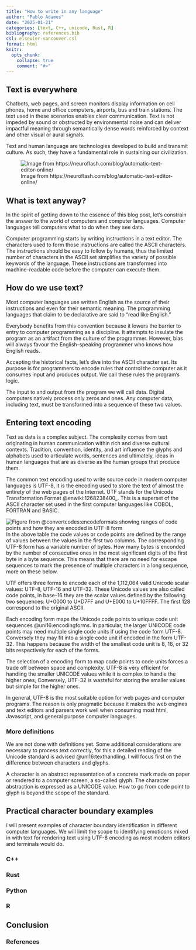 ```yaml
---
title: "How to write in any language"
author: "Pablo Adames"
date: "2025-01-21"
categories: [text, C++, unicode, Rust, R]
bibliography: references.bib
csl: elsevier-vancouver.csl
format: html
knitr:
  opts_chunk: 
    collapse: true
    comment: "#>"
---
```


## Text is everywhere

Chatbots, web pages, and screen monitors display information on cell phones, home and office computers, airports, bus and train stations. The text used in these scenarios enables clear communication. Text is not impeded by sound or obstructed by environmental noise and can deliver impactful meaning through semantically dense words reinforced by context and other visual or aural signals.

Text and human language are technologies developed to build and transmit culture. As such, they have a fundamental role in sustaining our civilization.

![Image from https://neuroflash.com/blog/automatic-text-editor-online/](https://neuroflash.com/wp-content/uploads/2022/09/feature-image-automatic-text-editor-online.jpg)


## What is text anyway? 

In the spirit of getting down to the essence of this blog post, let's constrain the answer to the world of computers and computer languages. Computer languages tell computers what to do when they see data.

Computer programming starts by writing instructions in a text editor. The characters used to form those instructions are called the ASCII characters. The instructions should be easy to follow by humans, thus the limited number of characters in the ASCII set simplifies the variety of possible keywords of the language. These instructions are transformed into machine-readable code before the computer can execute them.


## How do we use text?

Most computer languages use written English as the source of their instructions and even for their semantic meaning. The programming languages that claim to be declarative are said to "read like English."

Everybody benefits from this convention because it lowers the barrier to entry to computer programming as a discipline. It attempts to insulate the program as an artifact from the culture of the programmer. However, bias will always favour the English-speaking programmer who knows how English reads.

Accepting the historical facts, let's dive into the ASCII character set. Its purpose is for programmers to encode rules that control the computer as it consumes input and produces output. We call these rules the program's logic.

The input to and output from the program we will call data. Digital computers natively process only zeros and ones. Any computer data, including text, must be transformed into a sequence of these two values.


## Entering text encoding

Text as data is a complex subject. The complexity comes from text originating in human communication within rich and diverse cultural contexts.  Tradition, convention, identity, and art influence the glyphs and alphabets used to articulate words, sentences and ultimately, ideas in human languages that are as diverse as the human groups that produce them. 

The common text encoding used to write source code in modern computer languages is UTF-8, it is the encoding used to store the text of almost the entirety of the web pages of the Internet.
UTF stands for the Unicode Transformation Format @enwiki:1268238400_.
This is a superset of the ASCII character set used in the first computer languages like COBOL, FORTRAN and BASIC.

![Figure from @convertcodes:encodeformats showing ranges of code points and how they are encoded in UTF-8 form](codePointToUTF8Conversion.png)
In the above table the code values or code points are defined by the range of values between the values in the first two columns. 
The corresponding UTF-8 form has a variable number of bytes.
How many bytes is enconded by the number of consecutive ones in the most significant digits of the first byte in a byte sequence.
This means that there are no need for escape sequences to mark the presence of multiple characters in a long sequence, more on these below.

UTF offers three forms to encode each of the 1,112,064 valid Unicode scalar values: UTF-8, UTF-16 and UTF-32.
These Unicode values are also called code points, in base-16 they are the scalar values defined by the following two sequences: U+0000 to U+D7FF and U+E000 to U+10FFFF.
The first 128 correspond to the original ASCII.

Each encoding form maps the Unicode code points to unique code unit sequences @uni16:encodingforms.
In particular, the larger UNICODE code points may need multiple single code units if using the code form UTF-8.
Conversely they may fit into a single code unit if encoded in the form UTF-32.
This happens because the width of the smallest code unit is 8, 16, or 32 bits respectively for each of the forms.

The selection of a encoding form to map code points to code units forces a trade off between space and complexity.
UTF-8 is very efficient for handling the smaller UNICODE values while it is complex to handle the higher ones, 
Conversely, UTF-32 is wasteful for storing the smaller values but simple for the higher ones.

In general, UTF-8 is the most suitable option for web pages and computer programs.
The reason is only pragmatic because it makes the web engines and text editors and parsers work well when consuming most html, Javascript, and general purpose computer languages.

### More definitions

We are not done with definitions yet.
Some additional considerations are necessary to process text correctly, for this a detailed reading of the Unicode standard is advised @uni16:texthandling.
I will focus first on the difference between characters and glyphs. 

A character is an abstract representation of a concrete mark made on paper or rendered to a computer screen, a so-called glyph.
The character abstraction is expressed as a UNICODE value.
How to go from code point to glyph is beyond the scope of the standard.


## Practical character boundary examples

I will present examples of character boundary identification in different computer languages.
We will limit the scope to identifying emoticons mixed in with text for rendering text using UTF-8 encoding as most modern editors and terminals would do.


### C++

### Rust

### Python

### R


## Conclusion



### References

::: {#refs}
:::

